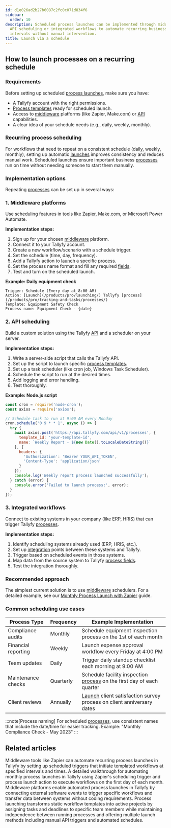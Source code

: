 ```yaml
---
id: d1e026ad2b27b6087c2fc0c071d834f6
sidebar:
  order: 10
description: Scheduled process launches can be implemented through middleware platforms
  API scheduling or integrated workflows to automate recurring business tasks at specified
  intervals without manual intervention.
title: Launch via a schedule
---
```



## How to launch processes on a recurring schedule

### Requirements

Before setting up scheduled [process launches](/products/pro/launching/), make sure you have:
- A Tallyfy account with the right permissions.
- [Process templates](/products/pro/documenting/templates/) ready for scheduled launch.
- Access to [middleware](/products/pro/integrations/middleware/) platforms (like Zapier, Make.com) or [API](/products/pro/integrations/open-api/) capabilities.
- A clear idea of your schedule needs (e.g., daily, weekly, monthly).

### Recurring process scheduling

For workflows that need to repeat on a consistent schedule (daily, weekly, monthly), setting up automatic [launches](/products/pro/launching/) improves consistency and reduces manual work. Scheduled launches ensure important business [processes](/products/pro/tracking-and-tasks/processes/) run on time without needing someone to start them manually.

### Implementation options

Repeating [processes](/products/pro/tracking-and-tasks/processes/) can be set up in several ways:

### 1. Middleware platforms

Use scheduling features in tools like Zapier, Make.com, or Microsoft Power Automate.

**Implementation steps:**
<Steps>
1. Sign up for your chosen [middleware](/products/pro/integrations/middleware/) platform.
2. Connect it to your Tallyfy account.
3. Create a new workflow/scenario with a schedule trigger.
4. Set the schedule (time, day, frequency).
5. Add a Tallyfy action to [launch](/products/pro/launching/) a specific [process](/products/pro/tracking-and-tasks/processes/).
6. Set the process name format and fill any required [fields](/products/pro/tracking-and-tasks/tasks/what-are-form-fields-in-tallyfy/).
7. Test and turn on the scheduled launch.
</Steps>

**Example: Daily equipment check**
```
Trigger: Schedule (Every day at 8:00 AM)
Action: [Launch](/products/pro/launching/) Tallyfy [process](/products/pro/tracking-and-tasks/processes/)
Template: Equipment Safety Check
Process name: Equipment Check - {date}
```

### 2. API scheduling

Build a custom solution using the Tallyfy [API](/products/pro/integrations/open-api/) and a scheduler on your server.

**Implementation steps:**
<Steps>
1. Write a server-side script that calls the Tallyfy API.
2. Set up the script to launch specific [process templates](/products/pro/documenting/templates/).
3. Set up a task scheduler (like cron job, Windows Task Scheduler).
4. Schedule the script to run at the desired times.
5. Add logging and error handling.
6. Test thoroughly.
</Steps>

**Example: Node.js script**
```javascript
const cron = require('node-cron');
const axios = require('axios');

// Schedule task to run at 9:00 AM every Monday
cron.schedule('0 9 * * 1', async () => {
  try {
    await axios.post('https://api.tallyfy.com/api/v1/processes', {
      template_id: 'your-template-id',
      name: `Weekly Report - ${new Date().toLocaleDateString()}`
    }, {
      headers: {
        'Authorization': 'Bearer YOUR_API_TOKEN',
        'Content-Type': 'application/json'
      }
    });
    console.log('Weekly report process launched successfully');
  } catch (error) {
    console.error('Failed to launch process:', error);
  }
});
```

### 3. Integrated workflows

Connect to existing systems in your company (like ERP, HRIS) that can trigger Tallyfy [processes](/products/pro/tracking-and-tasks/processes/).

**Implementation steps:**
<Steps>
1. Identify scheduling systems already used (ERP, HRIS, etc.).
2. Set up [integration](/products/pro/integrations/) points between these systems and Tallyfy.
3. Trigger based on scheduled events in those systems.
4. Map data from the source system to Tallyfy [process fields](/products/pro/tracking-and-tasks/tasks/what-are-form-fields-in-tallyfy/).
5. Test the integration thoroughly.
</Steps>

### Recommended approach

The simplest current solution is to use [middleware](/products/pro/integrations/middleware/) schedulers. For a detailed example, see our [Monthly Process Launch with Zapier](/products/pro/integrations/middleware/zapier/how-to-automate-monthly-process-launch-with-zapier/) guide.

### Common scheduling use cases

| Process Type | Frequency | Example Implementation |
|--------------|-----------|------------------------|
| Compliance audits | Monthly | Schedule equipment inspection process on the 1st of each month |
| Financial reporting | Weekly | Launch expense approval workflow every Friday at 4:00 PM |
| Team updates | Daily | Trigger daily standup checklist each morning at 9:00 AM |
| Maintenance checks | Quarterly | Schedule facility inspection [process](/products/pro/tracking-and-tasks/processes/) on the first day of each quarter |
| Client reviews | Annually | [Launch](/products/pro/launching/) client satisfaction survey process on client anniversary dates |

:::note[Process naming]
For scheduled [processes](/products/pro/tracking-and-tasks/processes/), use consistent names that include the date/time for easier tracking. Example: "Monthly Compliance Check - May 2023"
:::


## Related articles
<CardGrid>
<LinkTitleCard header="<b>Launching > Automatically schedule a process</b>" href="/products/pro/launching/how-can-i-schedule-a-process-in-tallyfy-using-middleware/" > Middleware tools like Zapier can automate recurring process launches in Tallyfy by setting up scheduled triggers that initiate templated workflows at specified intervals and times. </LinkTitleCard>
<LinkTitleCard header="<b>Zapier > Automate monthly process launch with Zapier</b>" href="/products/pro/integrations/middleware/zapier/how-to-automate-monthly-process-launch-with-zapier/" > A detailed walkthrough for automating monthly process launches in Tallyfy using Zapier's scheduling trigger and process launch action to execute workflows on the first day of each month. </LinkTitleCard>
<LinkTitleCard header="<b>Triggers > Launch via middleware</b>" href="/products/pro/launching/triggers/via-middleware/" > Middleware platforms enable automated process launches in Tallyfy by connecting external software events to trigger specific workflows and transfer data between systems without coding requirements. </LinkTitleCard>
<LinkTitleCard header="<b>Pro > Launching</b>" href="/products/pro/launching/" > Process launching transforms static workflow templates into active projects by assigning tasks and deadlines to specific team members while maintaining independence between running processes and offering multiple launch methods including manual API triggers and automated schedules. </LinkTitleCard>
</CardGrid>